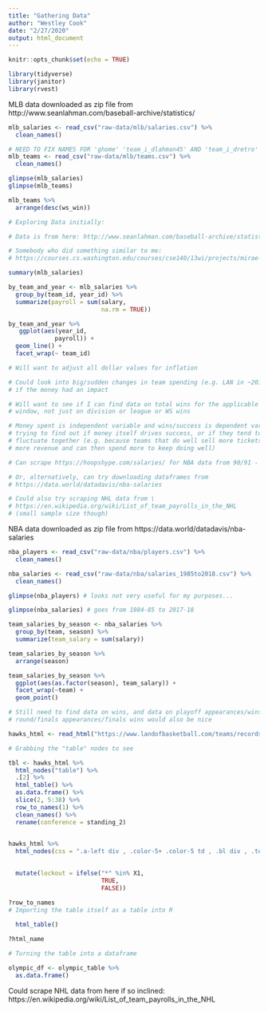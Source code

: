 ```yaml
---
title: "Gathering Data"
author: "Westley Cook"
date: "2/27/2020"
output: html_document
---
```


```r
knitr::opts_chunk$set(echo = TRUE)

library(tidyverse)
library(janitor)
library(rvest)

```

MLB data downloaded as zip file from http://www.seanlahman.com/baseball-archive/statistics/

```r

mlb_salaries <- read_csv("raw-data/mlb/salaries.csv") %>% 
  clean_names()

# NEED TO FIX NAMES FOR 'ghome' 'team_i_dlahman45' AND 'team_i_dretro'
mlb_teams <- read_csv("raw-data/mlb/teams.csv") %>% 
  clean_names()

glimpse(mlb_salaries)
glimpse(mlb_teams)

mlb_teams %>% 
  arrange(desc(ws_win))

# Exploring Data initially:

# Data is from here: http://www.seanlahman.com/baseball-archive/statistics/

# Somebody who did something similar to me:
# https://courses.cs.washington.edu/courses/cse140/13wi/projects/mirae-report.pdf

summary(mlb_salaries)

by_team_and_year <- mlb_salaries %>% 
  group_by(team_id, year_id) %>% 
  summarize(payroll = sum(salary,
                          na.rm = TRUE))

by_team_and_year %>%   
   ggplot(aes(year_id,
             payroll)) +
  geom_line() +
  facet_wrap(~ team_id)

# Will want to adjust all dollar values for inflation

# Could look into big/sudden changes in team spending (e.g. LAN in ~2010) to see
# if the money had an impact

# Will want to see if I can find data on total wins for the applicable time
# window, not just on division or league or WS wins

# Money spent is independent variable and wins/success is dependent variable;
# trying to find out if money itself drives success, or if they tend to
# fluctuate together (e.g. because teams that do well sell more tickets and get
# more revenue and can then spend more to keep doing well)

# Can scrape https://hoopshype.com/salaries/ for NBA data from 90/91 - 2019/20

# Or, alternatively, can try downloading dataframes from 
# https://data.world/datadavis/nba-salaries

# Could also try scraping NHL data from \
# https://en.wikipedia.org/wiki/List_of_team_payrolls_in_the_NHL
# (small sample size though)


```

NBA data downloaded as zip file from https://data.world/datadavis/nba-salaries

```r

nba_players <- read_csv("raw-data/nba/players.csv") %>% 
  clean_names()

nba_salaries <- read_csv("raw-data/nba/salaries_1985to2018.csv") %>% 
  clean_names()

glimpse(nba_players) # looks not very useful for my purposes...

glimpse(nba_salaries) # goes from 1984-85 to 2017-18

team_salaries_by_season <- nba_salaries %>% 
  group_by(team, season) %>% 
  summarize(team_salary = sum(salary))

team_salaries_by_season %>% 
  arrange(season)

team_salaries_by_season %>% 
  ggplot(aes(as.factor(season), team_salary)) +
  facet_wrap(~team) +
  geom_point()

# Still need to find data on wins, and data on playoff appearances/wins in each
# round/finals appearances/finals wins would also be nice

hawks_html <- read_html("https://www.landofbasketball.com/teams/records_atlanta_hawks.htm")

# Grabbing the "table" nodes to see 

tbl <- hawks_html %>% 
  html_nodes("table") %>% 
  .[2] %>% 
  html_table() %>% 
  as.data.frame() %>% 
  slice(2, 5:38) %>% 
  row_to_names(1) %>% 
  clean_names() %>% 
  rename(conference = standing_2)
  

hawks_html %>%   
  html_nodes(css = ".a-left div , .color-5+ .color-5 td , .bl div , .top td") %>% 
  

  mutate(lockout = ifelse("*" %in% X1,
                          TRUE,
                          FALSE))

?row_to_names
# Importing the table itself as a table into R
  
  html_table()

?html_name

# Turning the table into a dataframe

olympic_df <- olympic_table %>% 
  as.data.frame()

```

Could scrape NHL data from here if so inclined:
https://en.wikipedia.org/wiki/List_of_team_payrolls_in_the_NHL

